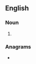 ==English==

===Noun===
{{en-noun}}

# {{lb|en|uncommon}} {{alternative spelling of|papadam|lang=en}}

===Anagrams===
* {{anagrams|en|a=admoopp|popodam}}